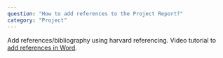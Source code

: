 ```yaml
---
question: "How to add references to the Project Report?"
category: "Project"
---
```


Add references/bibliography using harvard referencing. Video tutorial to [add references in Word](https://www.youtube.com/watch?v=N2yWk0Dlpt4).